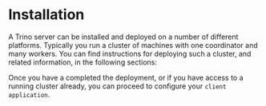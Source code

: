 
# Installation

A Trino server can be installed and deployed on a number of different platforms.
Typically you run a cluster of machines with one coordinator and many workers.
You can find instructions for deploying such a cluster, and related information,
in the following sections:

<Cards>
  <Card href="/docs/installation/deployment" title="Deploying Trino" />
  <Card
    href="/docs/installation/containers"
    title="Trino in a Docker container"
  />
  <Card
    href="/docs/installation/kubernetes"
    title="Trino on Kubernetes with Helm"
  />
  <Card href="/docs/installation/rpm" title="RPM package" />
  <Card
    href="/docs/installation/query-resiliency"
    title="Improve query processing resilience"
  />
</Cards>

Once you have a completed the deployment, or if you have access to a running
cluster already, you can proceed to configure your `client application`.
